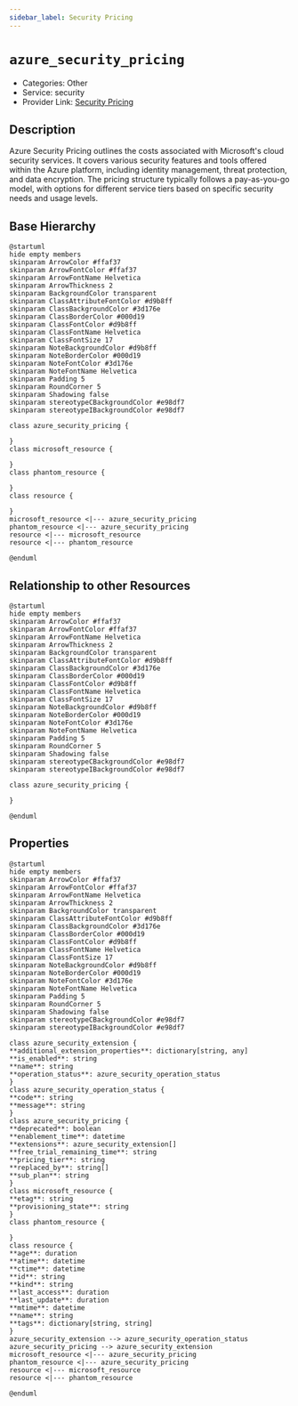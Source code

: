 ```yaml
---
sidebar_label: Security Pricing
---
```


# `azure_security_pricing`

- Categories: Other
- Service: security
- Provider Link: [Security Pricing](https://azure.microsoft.com/en-us/pricing/details/security-center/)

## Description

Azure Security Pricing outlines the costs associated with Microsoft's cloud security services. It covers various security features and tools offered within the Azure platform, including identity management, threat protection, and data encryption. The pricing structure typically follows a pay-as-you-go model, with options for different service tiers based on specific security needs and usage levels.

## Base Hierarchy

<ZoomPanPinch>

```kroki imgType="plantuml" imgAlt="Hierarchy of Security Pricing"
@startuml
hide empty members
skinparam ArrowColor #ffaf37
skinparam ArrowFontColor #ffaf37
skinparam ArrowFontName Helvetica
skinparam ArrowThickness 2
skinparam BackgroundColor transparent
skinparam ClassAttributeFontColor #d9b8ff
skinparam ClassBackgroundColor #3d176e
skinparam ClassBorderColor #000d19
skinparam ClassFontColor #d9b8ff
skinparam ClassFontName Helvetica
skinparam ClassFontSize 17
skinparam NoteBackgroundColor #d9b8ff
skinparam NoteBorderColor #000d19
skinparam NoteFontColor #3d176e
skinparam NoteFontName Helvetica
skinparam Padding 5
skinparam RoundCorner 5
skinparam Shadowing false
skinparam stereotypeCBackgroundColor #e98df7
skinparam stereotypeIBackgroundColor #e98df7

class azure_security_pricing {

}
class microsoft_resource {

}
class phantom_resource {

}
class resource {

}
microsoft_resource <|--- azure_security_pricing
phantom_resource <|--- azure_security_pricing
resource <|--- microsoft_resource
resource <|--- phantom_resource

@enduml
```

</ZoomPanPinch>

## Relationship to other Resources

<ZoomPanPinch>

```kroki imgType="plantuml" imgAlt="Diagram of Security Pricing resource relationships"
@startuml
hide empty members
skinparam ArrowColor #ffaf37
skinparam ArrowFontColor #ffaf37
skinparam ArrowFontName Helvetica
skinparam ArrowThickness 2
skinparam BackgroundColor transparent
skinparam ClassAttributeFontColor #d9b8ff
skinparam ClassBackgroundColor #3d176e
skinparam ClassBorderColor #000d19
skinparam ClassFontColor #d9b8ff
skinparam ClassFontName Helvetica
skinparam ClassFontSize 17
skinparam NoteBackgroundColor #d9b8ff
skinparam NoteBorderColor #000d19
skinparam NoteFontColor #3d176e
skinparam NoteFontName Helvetica
skinparam Padding 5
skinparam RoundCorner 5
skinparam Shadowing false
skinparam stereotypeCBackgroundColor #e98df7
skinparam stereotypeIBackgroundColor #e98df7

class azure_security_pricing {

}

@enduml
```

</ZoomPanPinch>

## Properties

<ZoomPanPinch>

```kroki imgType="plantuml" imgAlt="Diagram of Security Pricing data model"
@startuml
hide empty members
skinparam ArrowColor #ffaf37
skinparam ArrowFontColor #ffaf37
skinparam ArrowFontName Helvetica
skinparam ArrowThickness 2
skinparam BackgroundColor transparent
skinparam ClassAttributeFontColor #d9b8ff
skinparam ClassBackgroundColor #3d176e
skinparam ClassBorderColor #000d19
skinparam ClassFontColor #d9b8ff
skinparam ClassFontName Helvetica
skinparam ClassFontSize 17
skinparam NoteBackgroundColor #d9b8ff
skinparam NoteBorderColor #000d19
skinparam NoteFontColor #3d176e
skinparam NoteFontName Helvetica
skinparam Padding 5
skinparam RoundCorner 5
skinparam Shadowing false
skinparam stereotypeCBackgroundColor #e98df7
skinparam stereotypeIBackgroundColor #e98df7

class azure_security_extension {
**additional_extension_properties**: dictionary[string, any]
**is_enabled**: string
**name**: string
**operation_status**: azure_security_operation_status
}
class azure_security_operation_status {
**code**: string
**message**: string
}
class azure_security_pricing {
**deprecated**: boolean
**enablement_time**: datetime
**extensions**: azure_security_extension[]
**free_trial_remaining_time**: string
**pricing_tier**: string
**replaced_by**: string[]
**sub_plan**: string
}
class microsoft_resource {
**etag**: string
**provisioning_state**: string
}
class phantom_resource {

}
class resource {
**age**: duration
**atime**: datetime
**ctime**: datetime
**id**: string
**kind**: string
**last_access**: duration
**last_update**: duration
**mtime**: datetime
**name**: string
**tags**: dictionary[string, string]
}
azure_security_extension --> azure_security_operation_status
azure_security_pricing --> azure_security_extension
microsoft_resource <|--- azure_security_pricing
phantom_resource <|--- azure_security_pricing
resource <|--- microsoft_resource
resource <|--- phantom_resource

@enduml
```

</ZoomPanPinch>
